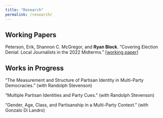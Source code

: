 ```yaml
---
title: "Research"
permalink: /research/
---
```


## Working Papers

Peterson, Erik, Shannon C. McGregor, and **Ryan Block**. "Covering Election Denial: Local Journalists in the 2022 Midterms."
[[working paper](/papers/PetersonMcGregorBlock - ElectionDenialLocalJournalists - April 2024.pdf)]

## Works in Progress

"The Measurement and Structure of Partisan Identity in Multi-Party Democracies." (with Randolph Stevenson)

"Multiple Partisan Identities and Party Cues." (with Randolph Stevenson)

"Gender, Age, Class, and Partisanship in a Multi-Party Context." (with Gonzalo Di Landro)